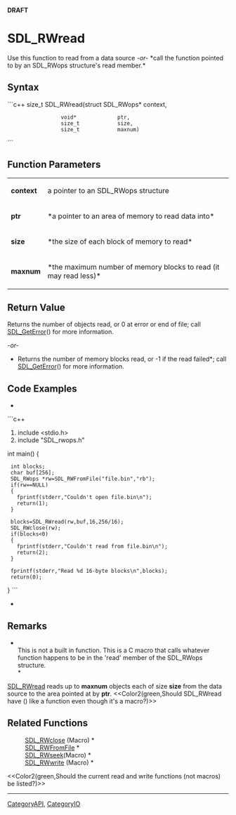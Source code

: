 <!-- pragma section-numbers off -->
<!-- pragma disable-camelcase -->
'''DRAFT'''

= SDL_RWread =
Use this function to read from a data source ''-or-'' *call the function pointed to by an SDL_RWops structure's read member.*


== Syntax ==
```c++
size_t SDL_RWread(struct SDL_RWops* context,
                  void*             ptr,
                  size_t            size,
                  size_t            maxnum)
```

== Function Parameters ==
{|
|'''context'''
|a pointer to an SDL_RWops structure
|-
|'''ptr'''
|*a pointer to an area of memory to read data into*
|-
|'''size'''
|*the size of each block of memory to read*
|-
|'''maxnum'''
|*the maximum number of memory blocks to read (it may read less)*
|}

== Return Value ==
Returns the number of objects read, or 0 at error or end of file; call [[SDL_GetError]]() for more information.

''-or-''

*Returns the number of memory blocks read, or -1 if the read failed*; call [[SDL_GetError]]() for more information.

== Code Examples ==
*
```c++
#include <stdio.h>
#include "SDL_rwops.h"
int main()
{
  int blocks;
  char buf[256];
  SDL_RWops *rw=SDL_RWFromFile("file.bin","rb");
  if(rw==NULL)
  {
    fprintf(stderr,"Couldn't open file.bin\n");
    return(1);
  }

  blocks=SDL_RWread(rw,buf,16,256/16);
  SDL_RWclose(rw);
  if(blocks<0)
  {
    fprintf(stderr,"Couldn't read from file.bin\n");
    return(2);
  }

  fprintf(stderr,"Read %d 16-byte blocks\n",blocks);
  return(0);
}
```
*

== Remarks ==
*<br/>This is not a built in function. This is a C macro that calls whatever function happens to be in the 'read' member of the SDL_RWops structure.<br/>*

[[SDL_RWread]] reads up to '''maxnum''' objects each of size '''size''' from the data source to the area pointed at by '''ptr'''.  <<Color2(green,Should SDL_RWread have () like a function even though it's a macro?)>>

== Related Functions ==
:[[SDL_RWclose]] (Macro) *
:[[SDL_RWFromFile]] *
:[[SDL_RWseek]](Macro) *
:[[SDL_RWwrite]] (Macro) *

<<Color2(green,Should the current read and write functions (not macros) be listed?)>>

----
[[CategoryAPI]], [[CategoryIO]]
